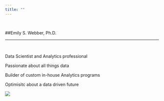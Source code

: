 ```yaml
---
title: ""
---
```


&nbsp;
&nbsp;

##Emily S. Webber, Ph.D.

---
&nbsp;

Data Scientist and Analytics professional 
&nbsp;

Passionate about all things data 
&nbsp;

Builder of custom in-house Analytics programs 
&nbsp;

Optimisitc about a data driven future




![](C:\\Users\\owner\\Desktop\\Website\\interview.jpg)